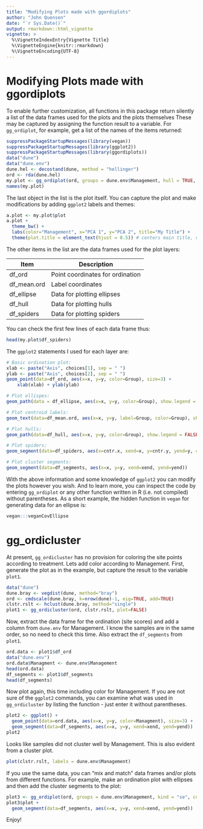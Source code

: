 ```yaml
---
title: "Modifying Plots made with ggordiplots"
author: "John Quensen"
date: "`r Sys.Date()`"
output: rmarkdown::html_vignette
vignette: >
  %\VignetteIndexEntry{Vignette Title}
  %\VignetteEngine{knitr::rmarkdown}
  %\VignetteEncoding{UTF-8}
---
```

# Modifying Plots made with ggordiplots

To enable further customization, all functions in this package return silently a list of the data frames used for the plots and the plots themselves These may be captured by assigning the function result to a variable. For `gg_ordiplot`, for example, get a list of the names of the items returned: 

```r
suppressPackageStartupMessages(library(vegan))
suppressPackageStartupMessages(library(ggplot2))
suppressPackageStartupMessages(library(ggordiplots))
data("dune")
data("dune.env")
dune.hel <- decostand(dune, method = "hellinger")
ord <- rda(dune.hel)
my.plot <- gg_ordiplot(ord, groups = dune.env$Management, hull = TRUE, spiders = TRUE, ellipse = FALSE, plot = FALSE)
names(my.plot)
```

The last object in the list is the plot itself. You can capture the plot and make modifications by adding `ggplot2` labels and themes:  

```r
a.plot <- my.plot$plot
a.plot + 
  theme_bw() +
  labs(color="Management", x="PCA 1", y="PCA 2", title="My Title") +
  theme(plot.title = element_text(hjust = 0.5)) # centers main title, version 2.2
```

The other items in the list are the data frames used for the plot layers:  

Item | Description
-----|------
df_ord | Point coordinates for ordination
df_mean.ord | Label coordinates
df_ellipse | Data for plotting ellipses
df_hull | Data for plotting hulls
df_spiders | Data for plotting spiders

You can check the first few lines of each data frame thus:   

```r
head(my.plot$df_spiders)
```

The `ggplot2` statements I used for each layer are:   

```r
# Basic ordination plot:
xlab <- paste("Axis", choices[1], sep = " ")
ylab <- paste("Axis", choices[2], sep = " ")
geom_point(data=df_ord, aes(x=x, y=y, color=Group), size=3) +
    xlab(xlab) + ylab(ylab)

# Plot ellispes:
geom_path(data = df_ellipse, aes(x=x, y=y, color=Group), show.legend = FALSE)

# Plot centroid labels:
geom_text(data=df_mean.ord, aes(x=x, y=y, label=Group, color=Group), show.legend = FALSE)

# Plot hulls:
geom_path(data=df_hull, aes(x=x, y=y, color=Group), show.legend = FALSE)

# Plot spiders:
geom_segment(data=df_spiders, aes(x=cntr.x, xend=x, y=cntr.y, yend=y, color=Group), show.legend = FALSE)

# Plot cluster segments:
geom_segment(data=df_segments, aes(x=x, y=y, xend=xend, yend=yend))
```

With the above information and some knowledge of `ggplot2` you can modify the plots however you wish. And to learn more, you can inspect the code by entering `gg_ordiplot` or any other function written in R (i.e. not compiled) without parentheses. As a short example, the hidden function in `vegan` for generating data for an ellipse is:  

```r
vegan:::veganCovEllipse
```

# gg_ordicluster

At present, `gg_ordicluster` has no provision for coloring the site points according to treatment. Lets add color according to Management. First, generate the plot as in the example, but capture the result to the variable `plot1`.    

```r
data("dune")
dune.bray <- vegdist(dune, method="bray")
ord <- cmdscale(dune.bray, k=nrow(dune)-1, eig=TRUE, add=TRUE)
clstr.rslt <- hclust(dune.bray, method="single")
plot1 <- gg_ordicluster(ord, clstr.rslt, plot=FALSE)
```

Now, extract the data frame for the ordination (site scores) and add a column from `dune.env` for Management. I know the samples are in the same order, so no need to check this time. Also extract the `df_segments` from `plot1`.  

```r
ord.data <- plot1$df_ord
data("dune.env")
ord.data$Managment <- dune.env$Management
head(ord.data)
df_segments <- plot1$df_segments
head(df_segments)
```

Now plot again, this time including color for Management. If you are not sure of the `ggplot2` commands, you can examine what was used in `gg_ordicluster` by listing the function - just enter it without parentheses.  

```r
plot2 <- ggplot() +
  geom_point(data=ord.data, aes(x=x, y=y, color=Managment), size=3) +
  geom_segment(data=df_segments, aes(x=x, y=y, xend=xend, yend=yend))
plot2
```

Looks like samples did not cluster well by Management. This is also evident from a cluster plot.  

```r
plot(clstr.rslt, labels = dune.env$Management)
```

If you use the same data, you can "mix and match" data frames and/or plots from different functions. For example, make an ordination plot with ellipses and then add the cluster segments to the plot:  

```r
plot3 <- gg_ordiplot(ord, groups = dune.env$Management, kind = "se", conf = 0.95, plot=FALSE)
plot3$plot +
  geom_segment(data=df_segments, aes(x=x, y=y, xend=xend, yend=yend))
```

Enjoy!

